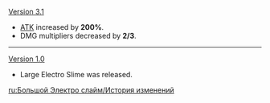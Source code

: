 {{Change History/Header}}
[[Version 3.1]]
* [[ATK]] increased by '''200%'''.
* DMG multipliers decreased by '''2/3'''.
----
[[Version 1.0]]
* Large Electro Slime was released.
<noinclude>


[[ru:Большой Электро слайм/История изменений]]
</noinclude>